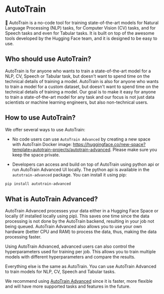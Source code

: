 # AutoTrain

🤗 AutoTrain is a no-code tool for training state-of-the-art models for Natural Language Processing (NLP) tasks, for Computer Vision (CV) tasks, and for Speech tasks and even for Tabular tasks. It is built on top of the awesome tools developed by the Hugging Face team, and it is designed to be easy to use.

## Who should use AutoTrain?

AutoTrain is for anyone who wants to train a state-of-the-art model for a NLP, CV, Speech or Tabular task, but doesn't want to spend time on the technical details of training a model. AutoTrain is also for anyone who wants to train a model for a custom dataset, but doesn't want to spend time on the technical details of training a model. Our goal is to make it easy for anyone to train a state-of-the-art model for any task and our focus is not just data scientists or machine learning engineers, but also non-technical users.

## How to use AutoTrain?

We offer several ways to use AutoTrain:

- No code users can use `AutoTrain Advanced` by creating a new space with AutoTrain Docker image: https://huggingface.co/new-space?template=autotrain-projects/autotrain-advanced. Please make sure you keep the space private.

- Developers can access and build on top of AutoTrain using python api or run AutoTrain Advanced UI locally. The python api is available in the `autotrain-advanced` package. You can install it using pip:

```bash
pip install autotrain-advanced
```


## What is AutoTrain Advanced?

AutoTrain Advanced processes your data either in a Hugging Face Space or locally (if installed locally using pip). This saves one time since the data processing is not done by the AutoTrain backend, resulting in your job not being queued. AutoTrain Advanced also allows you to use your own hardware (better CPU and RAM) to process the data, thus, making the data processing faster.

Using AutoTrain Advanced, advanced users can also control the hyperparameters used for training per job. This allows you to train multiple models with different hyperparameters and compare the results.

Everything else is the same as AutoTrain. You can use AutoTrain Advanced to train models for NLP, CV, Speech and Tabular tasks.

We recommend using [AutoTrain Advanced](https://huggingface.co/new-space?template=autotrain-projects/autotrain-advanced) since it is faster, more flexible and will have more supported tasks and features in the future.
